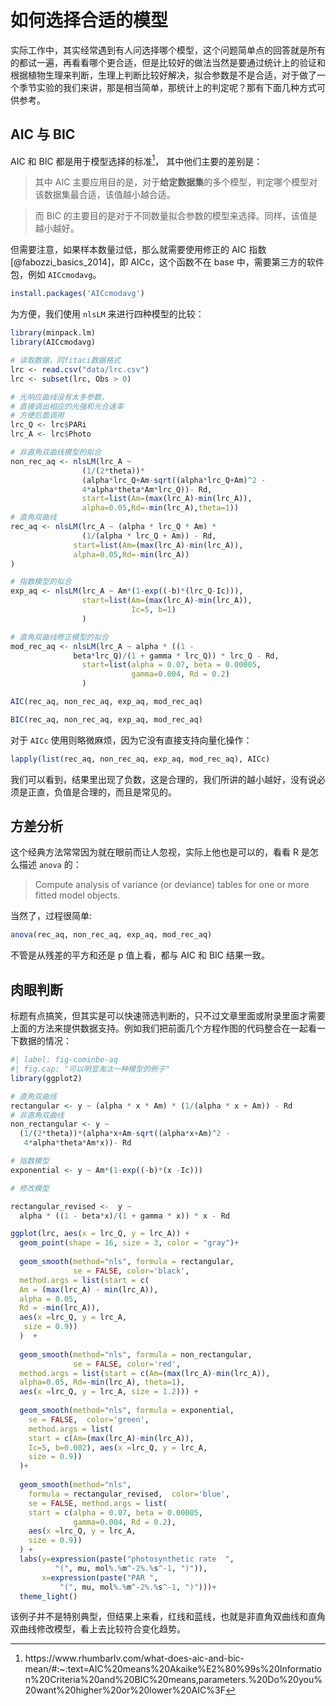 # 如何选择合适的模型 {#sec-mod-choose}

实际工作中，其实经常遇到有人问选择哪个模型，这个问题简单点的回答就是所有的都试一遍，再看看哪个更合适，但是比较好的做法当然是要通过统计上的验证和根据植物生理来判断，生理上判断比较好解决，拟合参数是不是合适，对于做了一个季节实验的我们来讲，那是相当简单，那统计上的判定呢？那有下面几种方式可供参考。

## AIC 与 BIC {#sec-aic-bic} 

AIC 和 BIC 都是用于模型选择的标准^[https://www.rhumbarlv.com/what-does-aic-and-bic-mean/#:~:text=AIC%20means%20Akaike%E2%80%99s%20Information%20Criteria%20and%20BIC%20means,parameters.%20Do%20you%20want%20higher%20or%20lower%20AIC%3F]， 其中他们主要的差别是：

> 其中 AIC 主要应用目的是，对于**给定数据集**的多个模型，判定哪个模型对该数据集最合适，该值越小越合适。

> 而 BIC 的主要目的是对于不同数量拟合参数的模型来选择。同样，该值是越小越好。

但需要注意，如果样本数量过低，那么就需要使用修正的 AIC 指数 [@fabozzi_basics_2014]，即 AICc，这个函数不在 base 中，需要第三方的软件包，例如 `AICcmodavg`。


```r
install.packages('AICcmodavg')
```

为方便，我们使用 `nlsLM` 来进行四种模型的比较：
 
```r
library(minpack.lm)
library(AICcmodavg)

# 读取数据，同fitaci数据格式
lrc <- read.csv("data/lrc.csv")
lrc <- subset(lrc, Obs > 0)

# 光响应曲线没有太多参数，
# 直接调出相应的光强和光合速率
# 方便后面调用
lrc_Q <- lrc$PARi
lrc_A <- lrc$Photo 

# 非直角双曲线模型的拟合
non_rec_aq <- nlsLM(lrc_A ~ 
                (1/(2*theta))*
                (alpha*lrc_Q+Am-sqrt((alpha*lrc_Q+Am)^2 - 
                4*alpha*theta*Am*lrc_Q))- Rd,
                start=list(Am=(max(lrc_A)-min(lrc_A)),
                alpha=0.05,Rd=-min(lrc_A),theta=1)) 
# 直角双曲线
rec_aq <- nlsLM(lrc_A ~ (alpha * lrc_Q * Am) * 
                (1/(alpha * lrc_Q + Am)) - Rd,  
              start=list(Am=(max(lrc_A)-min(lrc_A)),
              alpha=0.05,Rd=-min(lrc_A))
)

# 指数模型的拟合
exp_aq <- nlsLM(lrc_A ~ Am*(1-exp((-b)*(lrc_Q-Ic))),
                start=list(Am=(max(lrc_A)-min(lrc_A)),
                           Ic=5, b=1)
                )

# 直角双曲线修正模型的拟合
mod_rec_aq <- nlsLM(lrc_A ~ alpha * ((1 - 
              beta*lrc_Q)/(1 + gamma * lrc_Q)) * lrc_Q - Rd,
                start=list(alpha = 0.07, beta = 0.00005,
                           gamma=0.004, Rd = 0.2)
                )

AIC(rec_aq, non_rec_aq, exp_aq, mod_rec_aq)

BIC(rec_aq, non_rec_aq, exp_aq, mod_rec_aq)
```
对于 `AICc` 使用则略微麻烦，因为它没有直接支持向量化操作：

```r
lapply(list(rec_aq, non_rec_aq, exp_aq, mod_rec_aq), AICc)
```

我们可以看到，结果里出现了负数，这是合理的，我们所讲的越小越好，没有说必须是正直，负值是合理的，而且是常见的。

## 方差分析 {#sec-f-test}

这个经典方法常常因为就在眼前而让人忽视，实际上他也是可以的，看看 R 是怎么描述 `anova` 的：

> Compute analysis of variance (or deviance) tables for one or more fitted model objects.

当然了，过程很简单:

```r
anova(rec_aq, non_rec_aq, exp_aq, mod_rec_aq)
```
不管是从残差的平方和还是 p 值上看，都与 AIC 和 BIC 结果一致。


## 肉眼判断 {#sec-aq-eye}


标题有点搞笑，但其实是可以快速筛选判断的，只不过文章里面或附录里面才需要上面的方法来提供数据支持。例如我们把前面几个方程作图的代码整合在一起看一下数据的情况：

```r
#| label: fig-cominbe-aq
#| fig.cap: "可以明显淘汰一种模型的例子"
library(ggplot2)

# 直角双曲线
rectangular <- y ~ (alpha * x * Am) * (1/(alpha * x + Am)) - Rd
# 非直角双曲线
non_rectangular <- y ~ 
  (1/(2*theta))*(alpha*x+Am-sqrt((alpha*x+Am)^2 - 
   4*alpha*theta*Am*x))- Rd

# 指数模型
exponential <- y ~ Am*(1-exp((-b)*(x -Ic)))

# 修改模型

rectangular_revised <-  y ~ 
  alpha * ((1 - beta*x)/(1 + gamma * x)) * x - Rd

ggplot(lrc, aes(x = lrc_Q, y = lrc_A)) + 
  geom_point(shape = 16, size = 3, color = "gray")+
  
  geom_smooth(method="nls", formula = rectangular, 
              se = FALSE, color='black',
  method.args = list(start = c(
  Am = (max(lrc_A) - min(lrc_A)),
  alpha = 0.05,
  Rd = -min(lrc_A)),
  aes(x =lrc_Q, y = lrc_A, 
   size = 0.9))
  )  +
  
  geom_smooth(method="nls", formula = non_rectangular, 
              se = FALSE, color='red', 
  method.args = list(start = c(Am=(max(lrc_A)-min(lrc_A)), 
  alpha=0.05, Rd=-min(lrc_A), theta=1), 
  aes(x =lrc_Q, y = lrc_A, size = 1.2))) +
                
  geom_smooth(method="nls", formula = exponential, 
    se = FALSE,  color='green',
    method.args = list(
    start = c(Am=(max(lrc_A)-min(lrc_A)),
    Ic=5, b=0.002), aes(x =lrc_Q, y = lrc_A, 
    size = 0.9))
  )+
      
  geom_smooth(method="nls", 
    formula = rectangular_revised,  color='blue',
    se = FALSE, method.args = list(
    start = c(alpha = 0.07, beta = 0.00005,
              gamma=0.004, Rd = 0.2), 
    aes(x =lrc_Q, y = lrc_A, 
    size = 0.9))
  ) + 
  labs(y=expression(paste("photosynthetic rate  ", 
          "(", mu, mol%.%m^-2%.%s^-1, ")")), 
       x=expression(paste("PAR ", 
           "(", mu, mol%.%m^-2%.%s^-1, ")")))+
  theme_light()
```

该例子并不是特别典型，但结果上来看，红线和蓝线，也就是非直角双曲线和直角双曲线修改模型，看上去比较符合变化趋势。
